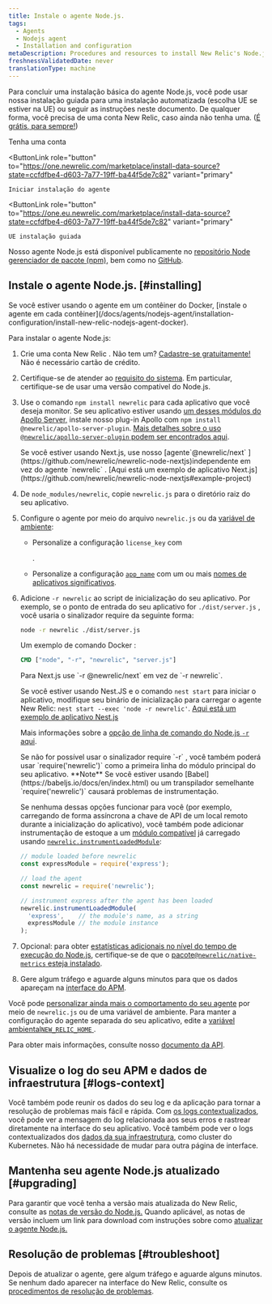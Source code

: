 ```yaml
---
title: Instale o agente Node.js.
tags:
  - Agents
  - Nodejs agent
  - Installation and configuration
metaDescription: Procedures and resources to install New Relic's Node.js agent.
freshnessValidatedDate: never
translationType: machine
---
```


Para concluir uma instalação básica do agente Node.js, você pode usar nossa instalação guiada para uma instalação automatizada (escolha UE se estiver na UE) ou seguir as instruções neste documento. De qualquer forma, você precisa de uma conta New Relic, caso ainda não tenha uma. ([É grátis, para sempre!](/docs/accounts/accounts-billing/new-relic-one-pricing-billing/new-relic-one-pricing-billing/#how-pricing-works))

<ButtonGroup>
  <ButtonLink
    role="button"
    to="https://newrelic.com/signup"
    variant="primary"
  >
    Tenha uma conta
  </ButtonLink>

  <ButtonLink
    role="button"
    to="https://one.newrelic.com/marketplace/install-data-source?state=ccfdfbe4-d603-7a77-19ff-ba44f5de7c82"
    variant="primary"
  >
    Iniciar instalação do agente
  </ButtonLink>

  <ButtonLink
    role="button"
    to="https://one.eu.newrelic.com/marketplace/install-data-source?state=ccfdfbe4-d603-7a77-19ff-ba44f5de7c82"
    variant="primary"
  >
    UE instalação guiada
  </ButtonLink>
</ButtonGroup>

Nosso agente Node.js está disponível publicamente no [repositório Node gerenciador de pacote (npm),](https://npmjs.org/package/newrelic) bem como no [GitHub](https://github.com/newrelic/node-newrelic).

## Instale o agente Node.js. [#installing]

<Callout variant="important">
  Se você estiver usando o agente em um contêiner do Docker, [instale o agente em cada contêiner](/docs/agents/nodejs-agent/installation-configuration/install-new-relic-nodejs-agent-docker).
</Callout>

Para instalar o agente Node.js:

1. Crie uma conta New Relic . Não tem um? [Cadastre-se gratuitamente!](https://newrelic.com/signup) Não é necessário cartão de crédito.

2. Certifique-se de atender ao [requisito do sistema](/docs/agents/nodejs-agent/getting-started/compatibility-requirements-nodejs-agent). Em particular, certifique-se de usar uma versão compatível do Node.js.

3. Use o comando `npm install newrelic` para cada aplicativo que você deseja monitor. Se seu aplicativo estiver usando [um desses módulos do Apollo Server,](/docs/apm/agents/nodejs-agent/extend-your-instrumentation/apollo-server-plugin-nodejs/) instale nosso plug-in Apollo com `npm install @newrelic/apollo-server-plugin`. [Mais detalhes sobre o uso `@newrelic/apollo-server-plugin` podem ser encontrados aqui](https://github.com/newrelic/newrelic-node-apollo-server-plugin/tree/main#readme).

   <Callout variant="important">
     Se você estiver usando Next.js, use nosso [agente`@newrelic/next` ](https://github.com/newrelic/newrelic-node-nextjs)independente em vez do agente `newrelic` . [Aqui está um exemplo de aplicativo Next.js](https://github.com/newrelic/newrelic-node-nextjs#example-project)
   </Callout>

4. De `node_modules/newrelic`, copie `newrelic.js` para o diretório raiz do seu aplicativo.

5. Configure o agente por meio do arquivo `newrelic.js` ou da [variável de ambiente](/docs/agents/nodejs-agent/installation-configuration/nodejs-agent-configuration#environment):

   * Personalize a configuração `license_key` com

     <InlinePopover type="licenseKey"/>

     .

   * Personalize a configuração [`app_name`](/docs/agents/nodejs-agent/installation-configuration/nodejs-agent-configuration#app_name) com um ou mais [nomes de aplicativos significativos](/docs/apm/new-relic-apm/installation-and-configuration/naming-your-application).

6. Adicione `-r newrelic` ao script de inicialização do seu aplicativo. Por exemplo, se o ponto de entrada do seu aplicativo for `./dist/server.js` , você usaria o sinalizador require da seguinte forma:

   ```bash
   node -r newrelic ./dist/server.js
   ```

   Um exemplo de comando Docker :

   ```dockerfile
   CMD ["node", "-r", "newrelic", "server.js"]
   ```

   <Callout variant="important">
     Para Next.js use `-r @newrelic/next` em vez de `-r newrelic`.

     Se você estiver usando Nest.JS e o comando `nest start` para iniciar o aplicativo, modifique seu binário de inicialização para carregar o agente New Relic: `nest start --exec 'node -r newrelic'`. [Aqui está um exemplo de aplicativo Nest.js](https://github.com/newrelic/newrelic-node-examples/tree/main/nestjs)
   </Callout>

   Mais informações sobre a [opção de linha de comando do Node.js `-r` aqui](https://nodejs.org/api/cli.html#-r---require-module).

   <Callout variant="important">
     Se não for possível usar o sinalizador require `-r` , você também poderá usar `require('newrelic')` como a primeira linha do módulo principal do seu aplicativo. <DNT>**Note**</DNT> Se você estiver usando [Babel](https://babeljs.io/docs/en/index.html) ou um transpilador semelhante `require('newrelic')` causará problemas de instrumentação.

     Se nenhuma dessas opções funcionar para você (por exemplo, carregando de forma assíncrona a chave de API de um local remoto durante a inicialização do aplicativo), você também pode adicionar instrumentação de estoque a um [módulo compatível](https://github.com/newrelic/node-newrelic/blob/0113eb5f0e707dc662a17d262a841503bab88841/lib/instrumentations.js#L6#L6) já carregado usando [`newrelic.instrumentLoadedModule`](/docs/apm/agents/nodejs-agent/api-guides/nodejs-agent-api/#instrumentLoadedModule):

     ```js
     // module loaded before newrelic 
     const expressModule = require('express');

     // load the agent
     const newrelic = require('newrelic');

     // instrument express after the agent has been loaded
     newrelic.instrumentLoadedModule(
       'express',    // the module's name, as a string
       expressModule // the module instance
     );
     ```
   </Callout>

7. Opcional: para obter [estatísticas adicionais no nível do tempo de execução do Node.js](/docs/agents/nodejs-agent/supported-features/node-vms-statistics-page), certifique-se de que o [pacote`@newrelic/native-metrics` esteja instalado](/docs/agents/nodejs-agent/supported-features/node-vm-measurements).

8. Gere algum tráfego e aguarde alguns minutos para que os dados apareçam na [interface do APM](/docs/apm/applications-menu/monitoring/apm-overview-page).

Você pode [personalizar ainda mais o comportamento do seu agente](/docs/agents/nodejs-agent/installation-configuration/nodejs-agent-configuration) por meio de `newrelic.js` ou de uma variável de ambiente. Para manter a configuração do agente separada do seu aplicativo, edite a [variável ambiental`NEW_RELIC_HOME` ](/docs/agents/nodejs-agent/installation-configuration/nodejs-agent-configuration#home).

Para obter mais informações, consulte nosso [documento da API](/docs/apm/agents/nodejs-agent/api-guides/nodejs-agent-api/).

<InstallFeedback/>

## Visualize o log do seu APM e dados de infraestrutura [#logs-context]

Você também pode reunir os dados do seu log e da aplicação para tornar a resolução de problemas mais fácil e rápida. Com [os logs contextualizados](/docs/logs/logs-context/configure-logs-context-nodejs/), você pode ver a mensagem do log relacionada aos seus erros e rastrear diretamente na interface do seu aplicativo. Você também pode ver o logs contextualizados dos [dados da sua infraestrutura](/docs/logs/forward-logs/forward-your-logs-using-infrastructure-agent/), como cluster do Kubernetes. Não há necessidade de mudar para outra página de interface.

## Mantenha seu agente Node.js atualizado [#upgrading]

Para garantir que você tenha a versão mais atualizada do New Relic, consulte as [notas de versão do Node.js.](/docs/release-notes/agent-release-notes/nodejs-release-notes) Quando aplicável, as notas de versão incluem um link para download com instruções sobre como [atualizar o agente Node.js.](/docs/agents/nodejs-agent/installation-configuration/upgrade-nodejs-agent)

## Resolução de problemas [#troubleshoot]

Depois de atualizar o agente, gere algum tráfego e aguarde alguns minutos. Se nenhum dado aparecer na interface do New Relic, consulte os [procedimentos de resolução de problemas](/docs/agents/nodejs-agent/troubleshooting/troubleshooting-your-nodejs-installation).
